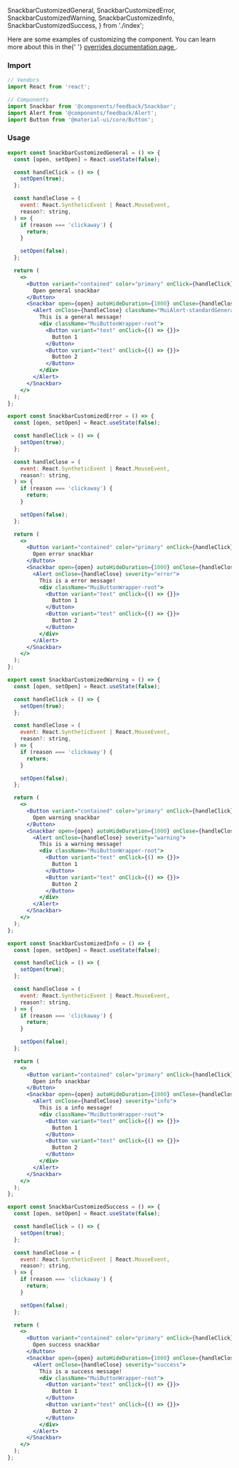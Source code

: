   SnackbarCustomizedGeneral,
  SnackbarCustomizedError,
  SnackbarCustomizedWarning,
  SnackbarCustomizedInfo,
  SnackbarCustomizedSuccess,
} from './index';

<Title>Customized snackbars</Title>
<Subtitle>
  Here are some examples of customizing the component. You can learn more about
  this in the{' '}
  <a target="_blank" href="https://v4.mui.com/customization/components/">
    overrides documentation page
  </a>
  .
</Subtitle>

### Import

```jsx
// Vendors
import React from 'react';

// Components
import Snackbar from '@components/feedback/Snackbar';
import Alert from '@components/feedback/Alert';
import Button from '@material-ui/core/Button';
```

### Usage

<SnackbarCustomizedGeneral />

```jsx
export const SnackbarCustomizedGeneral = () => {
  const [open, setOpen] = React.useState(false);

  const handleClick = () => {
    setOpen(true);
  };

  const handleClose = (
    event: React.SyntheticEvent | React.MouseEvent,
    reason?: string,
  ) => {
    if (reason === 'clickaway') {
      return;
    }

    setOpen(false);
  };

  return (
    <>
      <Button variant="contained" color="primary" onClick={handleClick}>
        Open general snackbar
      </Button>
      <Snackbar open={open} autoHideDuration={1000} onClose={handleClose}>
        <Alert onClose={handleClose} className="MuiAlert-standardGeneral">
          This is a general message!
          <div className="MuiButtonWrapper-root">
            <Button variant="text" onClick={() => {}}>
              Button 1
            </Button>
            <Button variant="text" onClick={() => {}}>
              Button 2
            </Button>
          </div>
        </Alert>
      </Snackbar>
    </>
  );
};
```

<SnackbarCustomizedError />

```jsx
export const SnackbarCustomizedError = () => {
  const [open, setOpen] = React.useState(false);

  const handleClick = () => {
    setOpen(true);
  };

  const handleClose = (
    event: React.SyntheticEvent | React.MouseEvent,
    reason?: string,
  ) => {
    if (reason === 'clickaway') {
      return;
    }

    setOpen(false);
  };

  return (
    <>
      <Button variant="contained" color="primary" onClick={handleClick}>
        Open error snackbar
      </Button>
      <Snackbar open={open} autoHideDuration={1000} onClose={handleClose}>
        <Alert onClose={handleClose} severity="error">
          This is a error message!
          <div className="MuiButtonWrapper-root">
            <Button variant="text" onClick={() => {}}>
              Button 1
            </Button>
            <Button variant="text" onClick={() => {}}>
              Button 2
            </Button>
          </div>
        </Alert>
      </Snackbar>
    </>
  );
};
```

<SnackbarCustomizedWarning />

```jsx
export const SnackbarCustomizedWarning = () => {
  const [open, setOpen] = React.useState(false);

  const handleClick = () => {
    setOpen(true);
  };

  const handleClose = (
    event: React.SyntheticEvent | React.MouseEvent,
    reason?: string,
  ) => {
    if (reason === 'clickaway') {
      return;
    }

    setOpen(false);
  };

  return (
    <>
      <Button variant="contained" color="primary" onClick={handleClick}>
        Open warning snackbar
      </Button>
      <Snackbar open={open} autoHideDuration={1000} onClose={handleClose}>
        <Alert onClose={handleClose} severity="warning">
          This is a warning message!
          <div className="MuiButtonWrapper-root">
            <Button variant="text" onClick={() => {}}>
              Button 1
            </Button>
            <Button variant="text" onClick={() => {}}>
              Button 2
            </Button>
          </div>
        </Alert>
      </Snackbar>
    </>
  );
};
```

<SnackbarCustomizedInfo />

```jsx
export const SnackbarCustomizedInfo = () => {
  const [open, setOpen] = React.useState(false);

  const handleClick = () => {
    setOpen(true);
  };

  const handleClose = (
    event: React.SyntheticEvent | React.MouseEvent,
    reason?: string,
  ) => {
    if (reason === 'clickaway') {
      return;
    }

    setOpen(false);
  };

  return (
    <>
      <Button variant="contained" color="primary" onClick={handleClick}>
        Open info snackbar
      </Button>
      <Snackbar open={open} autoHideDuration={1000} onClose={handleClose}>
        <Alert onClose={handleClose} severity="info">
          This is a info message!
          <div className="MuiButtonWrapper-root">
            <Button variant="text" onClick={() => {}}>
              Button 1
            </Button>
            <Button variant="text" onClick={() => {}}>
              Button 2
            </Button>
          </div>
        </Alert>
      </Snackbar>
    </>
  );
};
```

<SnackbarCustomizedSuccess />

```jsx
export const SnackbarCustomizedSuccess = () => {
  const [open, setOpen] = React.useState(false);

  const handleClick = () => {
    setOpen(true);
  };

  const handleClose = (
    event: React.SyntheticEvent | React.MouseEvent,
    reason?: string,
  ) => {
    if (reason === 'clickaway') {
      return;
    }

    setOpen(false);
  };

  return (
    <>
      <Button variant="contained" color="primary" onClick={handleClick}>
        Open success snackbar
      </Button>
      <Snackbar open={open} autoHideDuration={1000} onClose={handleClose}>
        <Alert onClose={handleClose} severity="success">
          This is a success message!
          <div className="MuiButtonWrapper-root">
            <Button variant="text" onClick={() => {}}>
              Button 1
            </Button>
            <Button variant="text" onClick={() => {}}>
              Button 2
            </Button>
          </div>
        </Alert>
      </Snackbar>
    </>
  );
};
```
